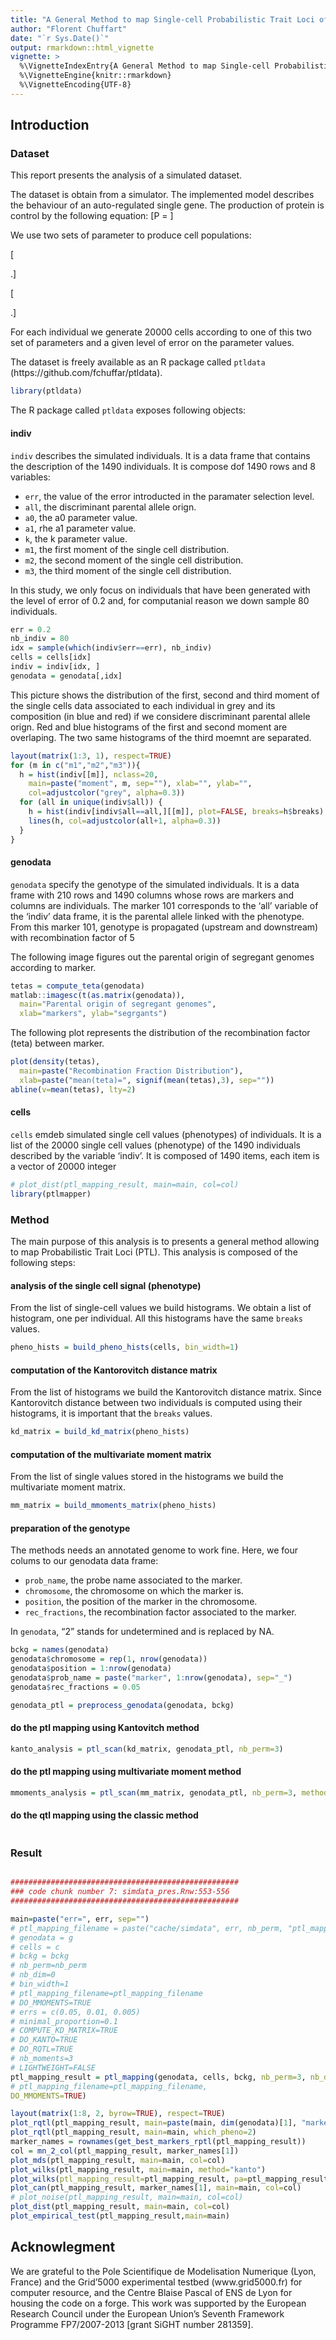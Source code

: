 ```yaml
---
title: "A General Method to map Single-cell Probabilistic Trait Loci of the Genome (Simulated Dataset)"
author: "Florent Chuffart"
date: "`r Sys.Date()`"
output: rmarkdown::html_vignette
vignette: >
  %\VignetteIndexEntry{A General Method to map Single-cell Probabilistic Trait Loci of the Genome (Simulated Dataset)}
  %\VignetteEngine{knitr::rmarkdown}
  %\VignetteEncoding{UTF-8}
---
```




## Introduction

### Dataset

This report presents the analysis of a simulated dataset. 

The dataset is obtain from a simulator. The implemented model describes the behaviour of an auto-regulated single gene.
The production of protein is control by the following equation:
\[P = \frac{\alpha_0 + \alpha_1 (\frac{P}{K})^h}{1+(\frac{P}{K})^h}\]

We use two sets of parameter to produce cell populations:

\[\left\lbrace
  \begin{array}{l}
    \alpha_0 = 0.1 \\
    \alpha_1 = 10 \\
    K = 1.6
  \end{array}
\right.\]

\[\left\lbrace
  \begin{array}{l}
    \alpha_0 = 6.3\\
    \alpha_1 = 12\\
    K = 10
  \end{array}
\right.\]

For each individual we generate 20000 cells according to one of this two set of parameters and a given level of error on the parameter values.

The dataset is freely available as an R package called `ptldata` (https://github.com/fchuffar/ptldata).

```r
library(ptldata)
```

The R package called `ptldata` exposes following objects:

#### indiv

`indiv` describes the simulated individuals. It is a data frame that contains the description of the 1490
 individuals. It is compose dof  1490 rows and 8 variables:

  * `err`, the value of the error introducted in the paramater selection level.
  * `all`, the discriminant parental allele orign.
  * `a0`, the a0 parameter value.
  * `a1`, rhe a1 parameter value.
  * `k`, the k parameter value.
  * `m1`, the first moment of the single cell distribution.
  * `m2`, the second moment of the single cell distribution.
  * `m3`, the third moment of the single cell distribution.

In this study, we only focus on individuals that have been generated with the level of error of 0.2 and, for computanial reason we down sample 80 individuals.

```r
err = 0.2
nb_indiv = 80
idx = sample(which(indiv$err==err), nb_indiv)
cells = cells[idx]
indiv = indiv[idx, ]
genodata = genodata[,idx]
```

This picture shows the distribution of the first, second and third moment of the single cells data associated to each individual in grey and its composition (in blue and red) if we considere discriminant parental allele orign. Red and blue histograms of the first and second moment are overlaping. The two same histograms of the third moemnt are separated.

```r
layout(matrix(1:3, 1), respect=TRUE)
for (m in c("m1","m2","m3")){  
  h = hist(indiv[[m]], nclass=20, 
    main=paste("moment", m, sep=""), xlab="", ylab="", 
    col=adjustcolor("grey", alpha=0.3))
  for (all in unique(indiv$all)) {
    h = hist(indiv[indiv$all==all,][[m]], plot=FALSE, breaks=h$breaks)    
    lines(h, col=adjustcolor(all+1, alpha=0.3))
  }
}
```

#### genodata

`genodata` specify the genotype of the simulated individuals. It is 
a data frame with 210 rows and 1490 columns whose rows are markers and columns are individuals. The
marker 101 corresponds to the 'all' variable of the 'indiv' data
frame, it is the parental allele linked with the phenotype. From
this marker 101, genotype is propagated (upstream and downstream)
with recombination factor of 5

The following image figures out the parental origin of segregant genomes according to marker.

```r
tetas = compute_teta(genodata)
matlab::imagesc(t(as.matrix(genodata)), 
  main="Parental origin of segregant genomes", 
  xlab="markers", ylab="segrgants")
```

The following plot represents the distribution of the recombination factor (teta) between marker.

```r
plot(density(tetas), 
  main=paste("Recombination Fraction Distribution"), 
  xlab=paste("mean(teta)=", signif(mean(tetas),3), sep=""))
abline(v=mean(tetas), lty=2)
```

#### cells

`cells` emdeb simulated single cell values (phenotypes) of individuals. 
It is a list of the 20000 single cell values (phenotype) of the 1490
individuals described by the variable 'indiv'. It is composed of 1490 items,
each item is a vector of 20000 integer

```r
# plot_dist(ptl_mapping_result, main=main, col=col)
library(ptlmapper)
```

### Method

The main purpose of this analysis is to presents a general method allowing to map Probabilistic Trait Loci (PTL).
This analysis is composed of the following steps:

#### analysis of the single cell signal (phenotype)

From the list of single-cell values we build histograms. 
We obtain a list of histogram, one per individual. 
All this histograms have the same `breaks` values. 

```r
pheno_hists = build_pheno_hists(cells, bin_width=1)
```

#### computation of the Kantorovitch distance matrix

From the list of histograms we build the Kantorovitch distance matrix. 
Since Kantorovitch distance between two individuals is computed using their histograms, 
it is important that the `breaks` values.

```r
kd_matrix = build_kd_matrix(pheno_hists)
```

#### computation of the multivariate moment matrix

From the list of single values stored in the histograms we build the multivariate moment matrix. 

```r
mm_matrix = build_mmoments_matrix(pheno_hists)
```

#### preparation of the genotype

The methods needs an annotated genome to work fine. Here, we four colums to our genodata data frame: 

  * `prob_name`, the probe name associated to the marker.
  * `chromosome`, the chromosome on which the marker is.
  * `position`, the position of the marker in the chromosome.
  * `rec_fractions`, the recombination factor associated to the marker.

In `genodata`, "2" stands for undetermined and is replaced by NA.

```r
bckg = names(genodata)
genodata$chromosome = rep(1, nrow(genodata))
genodata$position = 1:nrow(genodata)
genodata$prob_name = paste("marker", 1:nrow(genodata), sep="_")
genodata$rec_fractions = 0.05

genodata_ptl = preprocess_genodata(genodata, bckg)
```


#### do the ptl mapping using Kantovitch method

```r
kanto_analysis = ptl_scan(kd_matrix, genodata_ptl, nb_perm=3)
```

#### do the ptl mapping using multivariate moment method

```r
mmoments_analysis = ptl_scan(mm_matrix, genodata_ptl, nb_perm=3, method="mmoment")
```


#### do the qtl mapping using the classic method

```r
```


### Result

```r
```




```r


###################################################
### code chunk number 7: simdata_pres.Rnw:553-556
###################################################

main=paste("err=", err, sep="")
# ptl_mapping_filename = paste("cache/simdata", err, nb_perm, "ptl_mapping.Rds", sep="_")
# genodata = g
# cells = c
# bckg = bckg
# nb_perm=nb_perm
# nb_dim=0
# bin_width=1
# ptl_mapping_filename=ptl_mapping_filename
# DO_MMOMENTS=TRUE
# errs = c(0.05, 0.01, 0.005)
# minimal_proportion=0.1
# COMPUTE_KD_MATRIX=TRUE
# DO_KANTO=TRUE
# DO_RQTL=TRUE
# nb_moments=3
# LIGHTWEIGHT=FALSE
ptl_mapping_result = ptl_mapping(genodata, cells, bckg, nb_perm=3, nb_dim=0, bin_width=1, 
# ptl_mapping_filename=ptl_mapping_filename, 
DO_MMOMENTS=TRUE)

layout(matrix(1:8, 2, byrow=TRUE), respect=TRUE)
plot_rqtl(ptl_mapping_result, main=paste(main, dim(genodata)[1], "markers and", dim(genodata)[2], "indiviuals"), which_pheno=1)
plot_rqtl(ptl_mapping_result, main=main, which_pheno=2)
marker_names = rownames(get_best_markers_rptl(ptl_mapping_result))
col = mn_2_col(ptl_mapping_result, marker_names[1])
plot_mds(ptl_mapping_result, main=main, col=col)
plot_wilks(ptl_mapping_result, main=main, method="kanto")
plot_wilks(ptl_mapping_result=ptl_mapping_result, pa=ptl_mapping_result$mmoments_analysis, main=paste(nb_indiv, "indiv (mm)"), method="mmoment")
plot_can(ptl_mapping_result, marker_names[1], main=main, col=col)
# plot_noise(ptl_mapping_result, main=main, col=col)
plot_dist(ptl_mapping_result, main=main, col=col)
plot_empirical_test(ptl_mapping_result,main=main)
```


## Acknowlegment

We are grateful to the Pole Scientifique de Modelisation Numerique (Lyon, France) and the Grid'5000 experimental testbed (www.grid5000.fr) for computer resource, and the Centre Blaise Pascal of ENS de Lyon for housing the code on a forge. This work was supported by the European Research Council under the European Union's Seventh Framework Programme FP7/2007-2013 [grant SiGHT number 281359].
